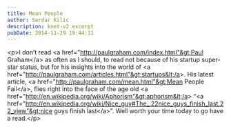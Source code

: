 ```yaml
---
title: Mean People
author: Serdar Kilic
description: knet-v2 excerpt
pubDate: 2014-11-29 19:44:11
---
```


&lt;p&gt;I don’t read &lt;a href="http://paulgraham.com/index.html"&gt;Paul Graham&lt;/a&gt; as often as I should, to read not because of his startup super-star status, but for his insights into the world of &lt;a href="http://paulgraham.com/articles.html"&gt;startups&lt;/a&gt;. His latest article, &lt;a href="http://paulgraham.com/mean.html"&gt;Mean People Fail&lt;/a&gt;, flies right into the face of the age old &lt;a href="http://en.wikipedia.org/wiki/Aphorism"&gt;aphorism&lt;/a&gt; “&lt;a href="http://en.wikipedia.org/wiki/Nice_guy#The_.22nice_guys_finish_last.22_view"&gt;nice guys finish last&lt;/a&gt;”. Well worth your time today to go have a read.&lt;/p&gt;